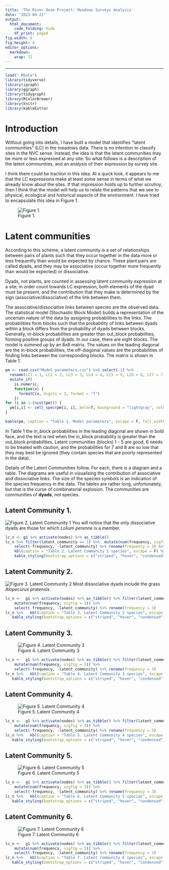 ```yaml
---
title: 'The River Ouse Project: Meadows Surveys Analysis'
date: "2023-04-21"
output:
  html_document:    
    code_folding: hide
    df_print: paged
fig.width: 6
fig.height: 4
editor_options: 
  markdown: 
    wrap: 72
---
```

---
```r
load(".RData")
library(tidyverse)
library(igraph)
library(ggraph)
library(tidygraph)
library(RColorBrewer)
library(knitr)
library(kableExtra)
```

# Introduction
Without going into details, I have built a model that identifies "latent communities" (LC) in the meadows data. There is no intention to classify sites in the NVC sense. Instead, the idea is that the latent communities may be more or less expressed at any site. So what follows is a description of the latent communities, and an analysis of their expression by survey site. 

I think there could be traction in this idea. At a quick look, it appears to me that the LC expressions make at least some sense in terms of what we already know about the sites. If that impression holds up to further scrutiny, then I think that the model will help us to relate the patterns that we see to physical, ecological and historical aspects of the environment. I have tried to encapsulate this idea in Figure 1.

![Figure 1. ](Figures/Latent community summary.png)

# Latent communities
According to this scheme, a latent community is a set of relationships between pairs of plants such that they occur together in the data more or less frequently than would be expected by chance. These plant pairs are called dyads, and they may be associative (occur together more frequently than would be expected) or dissociative.

Dyads, not plants, are counted in assessing latent community expression at a site; in order count towards LC expression, both elements of the dyad must be present, and the contribution that they make is determined by the sign (associative/dissociative) of the link between them.

The associative/dissociative links between species are the observed data. The statistical model (Stochastic Block Model) builds a representation of the uncertain nature of the data by assigning probabilities to the links. The probabilities form blocks such that the probability of links between dyads within a block differs from the probability of dyads between blocks. Generally, in-block probabilities are greater than out_block probabilities, forming positive groups of dyads. In our case, there are eight blocks. The model is summed up by an 8x8 matrix. The values on the leading diagonal are the in-block probabilities, the off-diagonal values are the probabilities of finding links between the corresponding blocks. The matrix is shown in Table 1.
```r

pm <- read.csv("Model parameters.csv") %>% select(-1) %>%
  rename(LC1 = 1, LC2 = 2, LC3 = 3, LC4 = 4, LC5 = 5, LC6 = 6, LC7 = 7, LC8 = 8) %>%
  mutate_if(
    is.numeric, 
    function(x) {
      formatC(x, digits = 3, format = "f")
    })
for (i in 1:(ncol(pm))) {
  pm[i,i] <- cell_spec(pm[i, i], bold=T, background = "lightgray", color = ifelse(pm[i,i] == max(pm[,i]), "red", "black"))
}

kable(pm, caption = "Table 1. Model parameters", escape = F, full_width = F)
```

In Table 1 the in_block probabilities in the leading diagonal are shown in bold face, and the text is red when the in_block probability is greater than the out_block probabilities. Latent communities (blocks) 1 - 5 are good, 6 needs to be treated with caution, and the probabilities for 7 and 8 are so low that they may best be ignored (they contain species that are poorly represented in the data).

Details of the Latent Communities follow. For each, there is a diagram and a table. The diagrams are useful in visualising the contribution of associative and dissociative links. The size of the species symbols is an indication of the species frequency in the data. The tables are rather long, unfortunately, but that is the curse of combinatorial explosion. The communities are communities of **dyads**, not species.

## Latent Community 1.

![Figure 2. Latent Community 1](Figures/Latent community 1.png)
You will notice that the only dissociative dyads are those for which *Lolium perenne* is a member.

```r
lc_n <- g1 %>% activate(nodes) %>% as_tibble()
lc_n %>% filter(latent_community == 1) %>%  mutate(num(frequency, sigfig = 3)) %>%
    select(-frequency, -latent_community) %>% rename(frequency = 3) %>%   
    kbl(caption = "Table 2. Latent Community 1 species", escape = F) %>%
    kable_styling(bootstrap_options = c("striped", "hover", "condensed"), full_width = F)
```



## Latent Community 2.

![Figure 3. Latent Community 2](Figures/Latent community 2.png)
Most dissociative dyads include the grass *Alopecurus pratensis*.

```r
lc_n <-  g1 %>% activate(nodes) %>% as_tibble() %>% filter(latent_community == 2) %>%
    mutate(num(frequency, sigfig = 3)) %>%
    select(-frequency, -latent_community) %>% rename(frequency = 3)
lc_n %>%   kbl(caption = "Table 3. Latent Community 2 species", escape = F) %>%
   kable_styling(bootstrap_options = c("striped", "hover", "condensed"), full_width = F)
```

## Latent Community 3.

![Figure 4. Latent Community 3](Figures/Latent community 3.png)

```r
lc_n <-  g1 %>% activate(nodes) %>% as_tibble() %>% filter(latent_community == 3) %>%
    mutate(num(frequency, sigfig = 3)) %>%
    select(-frequency, -latent_community) %>% rename(frequency = 3)
lc_n %>%   kbl(caption = "Table 4. Latent Community 3 species", escape = F) %>%
   kable_styling(bootstrap_options = c("striped", "hover", "condensed"), full_width = F)
```

## Latent Community 4.

![Figure 5. Latent Community 4](Figures/Latent community 4.png)

```r
lc_n <-  g1 %>% activate(nodes) %>% as_tibble() %>% filter(latent_community == 4) %>%
    mutate(num(frequency, sigfig = 3)) %>%
    select(-frequency, -latent_community) %>% rename(frequency = 3)
lc_n %>%   kbl(caption = "Table 5. Latent Community 4 species", escape = F) %>%
   kable_styling(bootstrap_options = c("striped", "hover", "condensed"), full_width = F)
```

## Latent Community 5.

![Figure 6. Latent Community 5](Figures/Latent community 5.png)

```r
lc_n <-  g1 %>% activate(nodes) %>% as_tibble() %>% filter(latent_community == 5) %>%
    mutate(num(frequency, sigfig = 3)) %>%
    select(-frequency, -latent_community) %>% rename(frequency = 3)
lc_n %>%   kbl(caption = "Table 6. Latent Community 5 species", escape = F) %>%
   kable_styling(bootstrap_options = c("striped", "hover", "condensed"), full_width = F)
```

## Latent Community 6.

![Figure 7. Latent Community 6](Figures/Latent community 6.png)

```r
lc_n <-  g1 %>% activate(nodes) %>% as_tibble() %>% filter(latent_community == 7) %>%
    mutate(num(frequency, sigfig = 3)) %>%
    select(-frequency, -latent_community) %>% rename(frequency = 3)
lc_n %>%   kbl(caption = "Table 7. Latent Community 6 species", escape = F) %>%
   kable_styling(bootstrap_options = c("striped", "hover", "condensed"), full_width = F)
```

